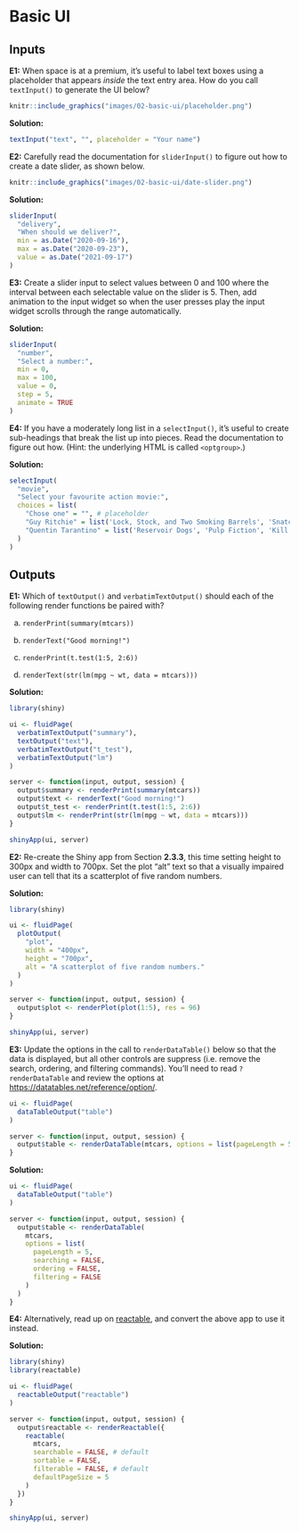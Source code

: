# Basic UI

## Inputs

**E1:** When space is at a premium, it's useful to label text boxes using a placeholder that appears *inside* the text entry area. How do you call `textInput()` to generate the UI below?

```r
knitr::include_graphics("images/02-basic-ui/placeholder.png")
```

**Solution:**

```r
textInput("text", "", placeholder = "Your name")
```

**E2:** Carefully read the documentation for `sliderInput()` to figure out how to create a date slider, as shown below.

```r
knitr::include_graphics("images/02-basic-ui/date-slider.png")
```

**Solution:**

```r
sliderInput(
  "delivery",
  "When should we deliver?",
  min = as.Date("2020-09-16"),
  max = as.Date("2020-09-23"),
  value = as.Date("2021-09-17")
)
```

**E3:** Create a slider input to select values between 0 and 100 where the interval between each selectable value on the slider is 5. Then, add animation to the input widget so when the user presses play the input widget scrolls through the range automatically.

**Solution:**

```r
sliderInput(
  "number", 
  "Select a number:",
  min = 0, 
  max = 100, 
  value = 0, 
  step = 5, 
  animate = TRUE
)
```

**E4:** If you have a moderately long list in a `selectInput()`, it's useful to create sub-headings that break the list up into pieces. Read the documentation to figure out how. (Hint: the underlying HTML is called `<optgroup>`.)

**Solution:**

```r
selectInput(
  "movie",
  "Select your favourite action movie:",
  choices = list(
    "Chose one" = "", # placeholder
    "Guy Ritchie" = list('Lock, Stock, and Two Smoking Barrels', 'Snatch', 'RocknRolla'),
    "Quentin Tarantino" = list('Reservoir Dogs', 'Pulp Fiction', 'Kill Bill')
  )
)
```

## Outputs

**E1:** Which of `textOutput()` and `verbatimTextOutput()` should each of the following render functions be paired with?

a.  `renderPrint(summary(mtcars))`

b.  `renderText("Good morning!")`

c.  `renderPrint(t.test(1:5, 2:6))`

d.  `renderText(str(lm(mpg ~ wt, data = mtcars)))`

**Solution:**

```r
library(shiny)

ui <- fluidPage(
  verbatimTextOutput("summary"),
  textOutput("text"),
  verbatimTextOutput("t_test"),
  verbatimTextOutput("lm")
)

server <- function(input, output, session) {
  output$summary <- renderPrint(summary(mtcars))
  output$text <- renderText("Good morning!")
  output$t_test <- renderPrint(t.test(1:5, 2:6))
  output$lm <- renderPrint(str(lm(mpg ~ wt, data = mtcars)))
}

shinyApp(ui, server)
```


**E2:** Re-create the Shiny app from Section **2.3.3**, this time setting height to 300px and width to 700px. Set the plot “alt” text so that a visually impaired user can tell that its a scatterplot of five random numbers.

**Solution:**

```r
library(shiny)

ui <- fluidPage(
  plotOutput(
    "plot", 
    width = "400px", 
    height = "700px",
    alt = "A scatterplot of five random numbers."
  )
)

server <- function(input, output, session) {
  output$plot <- renderPlot(plot(1:5), res = 96)
}

shinyApp(ui, server)
```

**E3:** Update the options in the call to `renderDataTable()` below so that the data is displayed, but all other controls are suppress (i.e. remove the search, ordering, and filtering commands). You'll need to read `?renderDataTable` and review the options at <https://datatables.net/reference/option/>.

```r
ui <- fluidPage(
  dataTableOutput("table")
)

server <- function(input, output, session) {
  output$table <- renderDataTable(mtcars, options = list(pageLength = 5))
}
```

**Solution:**

```r
ui <- fluidPage(
  dataTableOutput("table")
)

server <- function(input, output, session) {
  output$table <- renderDataTable(
    mtcars, 
    options = list(
      pageLength = 5, 
      searching = FALSE,
      ordering = FALSE,
      filtering = FALSE
    )
  )
}
```

**E4:** Alternatively, read up on [reactable](https://glin.github.io/reactable), and convert the above app to use it instead.

**Solution:**

```r
library(shiny)
library(reactable)

ui <- fluidPage(
  reactableOutput("reactable")
)

server <- function(input, output, session) {
  output$reactable <- renderReactable({
    reactable(
      mtcars,
      searchable = FALSE, # default
      sortable = FALSE,
      filterable = FALSE, # default
      defaultPageSize = 5
    )
  })
}

shinyApp(ui, server)
```
